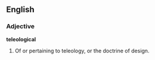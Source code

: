 ==English==

===Adjective===

'''teleological'''

#Of or pertaining to teleology, or the doctrine of design.